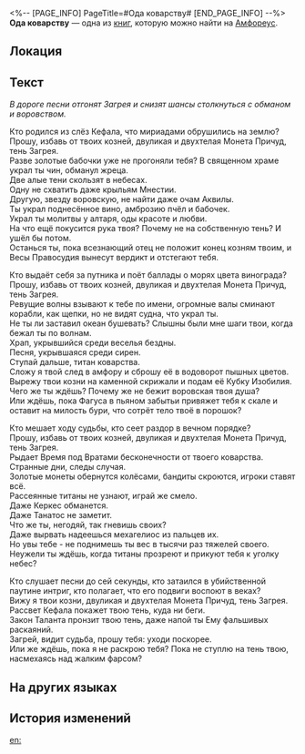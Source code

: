 <%-- [PAGE_INFO]
PageTitle=#Ода коварству#
[END_PAGE_INFO] --%>
{{Дополнить}}
{{Книга Инфобокс
|id           = 436
|Название     = 
|Изображение  = Предмет Ода коварству.png
|Мир          = Амфореус
|Томов        = 1
|Автор        = <!--нужно добавить-->
|Описание     = Гимн, который титаны использовали, чтобы изгнать Загрея. Его поют путешественники, отправляющиеся в далёкие странствия, чтобы защититься от разбойников и мошенников.
|Том1         = {{tx}}
|Источник1    = {{tx|Отсутствует источник}}
|Персонажи    = 
|Фракции      = 
}}
'''Ода коварству''' — одна из [[Книги|книг]], которую можно найти на [[Амфореус]].

==Локация==
{{Отметка карты|<!--название карты-->|<!--id отметки-->}}

==Текст==
''В дороге песни отгонят Загрея и снизят шансы столкнуться с обманом и воровством.''

Кто родился из слёз Кефала, что мириадами обрушились на землю?<br />
Прошу, избавь от твоих козней, двуликая и двухтелая Монета Причуд, тень Загрея.<br />
Разве золотые бабочки уже не прогоняли тебя? В священном храме украл ты чин, обманул жреца.<br />
Две алые тени скользят в небесах.<br />
Одну не схватить даже крыльям Мнестии.<br />
Другую, звезду воровскую, не найти даже очам Аквилы.<br />
Ты украл поднесённое вино, амброзию пчёл и бабочек.<br />
Украл ты молитвы у алтаря, оды красоте и любви.<br />
На что ещё покусится рука твоя? Почему не на собственную тень? И ушёл бы потом.<br />
Останься ты, пока всезнающий отец не положит конец козням твоим, и Весы Правосудия вынесут вердикт и отстегают тебя.

Кто выдаёт себя за путника и поёт баллады о морях цвета винограда?<br />
Прошу, избавь от твоих козней, двуликая и двухтелая Монета Причуд, тень Загрея.<br />
Ревущие волны взывают к тебе по имени, огромные валы сминают корабли, как щепки, но не видят судна, что украл ты.<br />
Не ты ли заставил океан бушевать? Слышны были мне шаги твои, когда бежал ты по волнам.<br />
Храп, укрывшийся среди веселья бездны.<br />
Песня, укрывшаяся среди сирен.<br />
Ступай дальше, титан коварства.<br />
Сложу я твой след в амфору и сброшу её в водоворот пышных цветов.<br />
Вырежу твои козни на каменной скрижали и подам её Кубку Изобилия.<br />
Чего же ты ждёшь? Почему же не бежит воровская твоя душа?<br />
Или ждёшь, пока Фагуса в пьяном забытьи привяжет тебя к скале и оставит на милость бури, что сотрёт тело твоё в порошок?

Кто мешает ходу судьбы, кто сеет раздор в вечном порядке?<br />
Прошу, избавь от твоих козней, двуликая и двухтелая Монета Причуд, тень Загрея.<br />
Рыдает Время под Вратами бесконечности от твоего коварства. Странные дни, следы случая.<br />
Золотые монеты обернутся колёсами, бандиты скроются, игроки ставят всё.<br />
Рассеянные титаны не узнают, играй же смело.<br />
Даже Керкес обманется.<br />
Даже Танатос не заметит.<br />
Что же ты, негодяй, так гневишь своих?<br />
Даже вырвать надеешься мехагелиос из пальцев их.<br />
Но увы тебе - не поднимешь ты вес в тысячи раз тяжелей своего.<br />
Неужели ты ждёшь, когда титаны прозреют и прикуют тебя к уголку небес?

Кто слушает песни до сей секунды, кто затаился в убийственной паутине интриг, кто полагает, что его подвиги воспоют в веках?<br />
Вижу я твои козни, двуликая и двухтелая Монета Причуд, тень Загрея.<br />
Рассвет Кефала покажет твою тень, куда ни беги.<br />
Закон Таланта пронзит твою тень, даже напой ты Ему фальшивых раскаяний.<br />
Загрей, видит судьба, прошу тебя: уходи поскорее.<br />
Или же ждёшь, пока я не раскрою тебя? Пока не ступлю на тень твою, насмехаясь над жалким фарсом?

==На других языках==
{{На других языках
|en   = Ode of Trickery
|zhs  = 诡计颂歌
|zht  = 詭計頌歌
|ja   = 詭術の賛歌
|ko   = 계략의 송가
|es   = Oda al engaño
|fr   = Ode à la Ruse
|ru   = Ода коварству
|th   = เพลงสรรเสริญเพทุบาย
|vi   = Bài Ca Lừa Lọc
|de   = Ode an die Gaunerei
|id   = Ode Tipu Muslihat
|pt   = Ode aos Truques
}}

==История изменений==
{{История изменений|3.5}}

[[en:]]